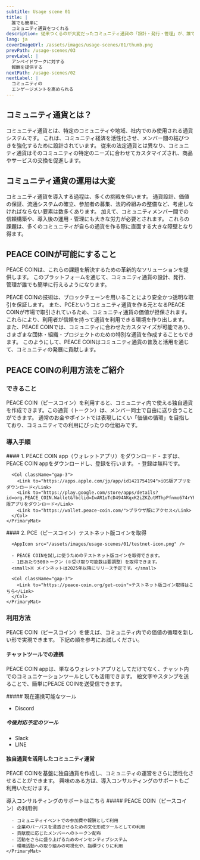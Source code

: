 ```yaml
---
subtitle: Usage scene 01
title: |
  誰でも簡単に
  コミュニティ通貨をつくれる
description: 従来つくるのが大変だったコミュニティ通貨の「設計・発行・管理」が、誰でも簡単に行うことができます。
lang: ja
coverImageUrl: /assets/images/usage-scenes/01/thumb.png
prevPath: /usage-scenes/03
prevLabel: |
  アンペイドワークに対する
  報酬を提供する
nextPath: /usage-scenes/02
nextLabel: |
  コミュニティの
  エンゲージメントを高められる
---
```


## コミュニティ通貨とは？

コミュニティ通貨とは、特定のコミュニティや地域、社内でのみ使用される通貨システムです。
これは、コミュニティ経済を活性化させ、メンバー間の結びつきを強化するために設計されています。
従来の法定通貨とは異なり、コミュニティ通貨はそのコミュニティの特定のニーズに合わせてカスタマイズされ、商品やサービスの交換を促進します。

## コミュニティ通貨の運用は大変

コミュニティ通貨を導入する過程は、多くの挑戦を伴います。
通貨設計、価値の保証、流通システムの確立、参加者の募集、法的枠組みの整備など、考慮しなければならない要素は数多くあります。
加えて、コミュニティメンバー間での信頼構築や、導入後の運用・管理にも大きな労力が必要とされます。
これらの課題は、多くのコミュニティが自らの通貨を作る際に直面する大きな障壁となり得ます。

## PEACE COINが可能にすること

PEACE COINは、これらの課題を解決するための革新的なソリューションを提供します。
このプラットフォームを通じて、コミュニティ通貨の設計、発行、管理が誰でも簡単に行えるようになります。

PEACE COINの技術は、ブロックチェーンを用いることにより安全かつ透明な取引を保証します。
また、PCEというコミュニティ通貨を作る元となるPEACE COINが市場で取引されているため、コミュニティ通貨の価値が担保されます。
これらにより、利用者が信頼を持って通貨を利用できる環境を作り出します。
また、PEACE COINでは、コミュニティに合わせたカスタマイズが可能であり、さまざまな団体・組織・プロジェクトのための特別な通貨を作成することもできます。
このようにして、PEACE COINはコミュニティ通貨の普及と活用を通じて、コミュニティの発展に貢献します。

## PEACE COINの利用方法をご紹介

### できること

PEACE COIN（ピースコイン）を利用すると、コミュニティ内で使える独自通貨を作成できます。この通貨（トークン）は、メンバー同士で自由に送り合うことができます。
通常のお金やポイントでは表現しにくい「価値の循環」を目指しており、コミュニティでの利用にぴったりの仕組みです。

### 導入手順️

<Col>
  <Flex>
    <PrimaryMat>
      #### 1. PEACE COIN app（ウォレットアプリ）をダウンロード
      <AppIcon src="/assets/images/usage-scenes/01/app-icon.png" />
      - まずは、PEACE COIN appをダウンロードし、登録を行います。
      - 登録は無料です。

      <Col className="gap-3">
        <Link to="https://apps.apple.com/jp/app/id1421754194">iOS版アプリをダウンロード</Link>
        <Link to="https://play.google.com/store/apps/details?id=org.PEACE_COIN.Wallet&fbclid=IwAR1oTcD494AKqxK2iZKZutMThpPfnmo674rYPQF8S_8h6hx1fr9irWYfndY">Android版アプリをダウンロード</Link>
        <Link to="https://wallet.peace-coin.com/">ブラウザ版にアクセス</Link>
      </Col>
    </PrimaryMat>

  </Flex>
  <Flex>
    <PrimaryMat>
      #### 2. PCE（ピースコイン）テストネット版コインを取得

      <AppIcon src="/assets/images/usage-scenes/01/testnet-icon.png" />

      - PEACE COINを試しに使うためのテストネット版コインを取得できます。
      - 1日あたり500トークン（※受け取り可能数は要調整）を取得できます。
      <small>※ メインネットは2025年以降にリリース予定です。</small>

      <Col className="gap-3">
        <Link to="https://peace-coin.org/get-coin">テストネット版コイン取得はこちら</Link>
      </Col>
    </PrimaryMat>

  </Flex>
</Col>

### 利用方法

PEACE COIN（ピースコイン）を使えば、コミュニティ内での価値の循環を新しい形で実現できます。
下記の順を参考にお試しください。

#### チャットツールでの連携

PEACE COIN appは、単なるウォレットアプリとしてだけでなく、チャット内でのコミュニケーションツールとしても活用できます。
絵文字やスタンプを送ることで、簡単にPEACE COINを送受信できます。

<Col>
<div>
##### 現在連携可能なツール

- Discord

</div>
<div>

##### 今後対応予定のツール

- Slack
- LINE

</div>
</Col>

#### 独自通貨を活用したコミュニティ運営

PEACE COINを基盤に独自通貨を作成し、コミュニティの運営をさらに活性化させることができます。
興味のある方は、導入コンサルティングのサポートもご利用いただけます。

<Link to="https://peace-coin.org/contact">
  導入コンサルティングのサポートはこちら
</Link>

<Col>
  <Flex>
    <PrimaryMat>
      ##### PEACE COIN（ピースコイン）の利用例

      - コミュニティイベントでの参加費や報酬として利用
      - 企業のパーパスを浸透させるための文化形成ツールとしての利用
      - 貢献度に応じたメンバーへのトークン配布
      - 活動をさらに盛り上げるためのインセンティブシステム
      - 環境活動への取り組みの可視化や、指標づくりに利用
    </PrimaryMat>

  </Flex>
</Col>
